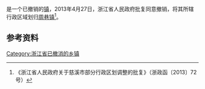 '''{{PAGENAMEBASE}}'''是{{PRC admin/fullname|33/02/82}}一个已撤销的[[行政建制镇|镇]]，2013年4月27日，浙江省人民政府批复同意撤销{{PAGENAMEBASE}}，将其所辖行政区域划归[[周巷镇_(慈溪市)|周巷镇]]<ref>《浙江省人民政府关于慈溪市部分行政区划调整的批复》（浙政函〔2013〕72号）</ref>。

== 参考资料 ==
{{reflist}}

{{行政区划小作品}}

[[Category:浙江省已撤消的乡镇|Category:浙江省已撤消的乡镇]]